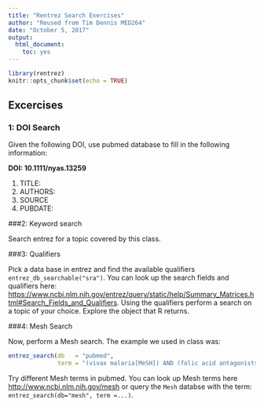 ```yaml
---
title: "Rentrez Search Exercises"
author: "Reused from Tim Dennis MED264"
date: "October 5, 2017"
output: 
  html_document: 
    toc: yes
---
```


```r
library(rentrez)
knitr::opts_chunk$set(echo = TRUE)
```

## Excercises 
### 1: DOI Search

Given the following DOI, use pubmed database to fill in the following information: 

**DOI: 10.1111/nyas.13259**

1. TITLE: 
2. AUTHORS: 
3. SOURCE
4. PUBDATE: 

###2: Keyword search 

Search entrez for a topic covered by this class.

###3: Qualifiers 

Pick a data base in entrez and find the available qualifiers `entrez_db_searchable("sra")`. You can look up the search fields and qualifiers here: <https://www.ncbi.nlm.nih.gov/entrez/query/static/help/Summary_Matrices.html#Search_Fields_and_Qualifiers>. Using the qualifiers perform a search on a topic of your choice. Explore the object that R returns. 


###4: Mesh Search

Now, perform a Mesh search. The example we used in class was: 

```r
entrez_search(db   = "pubmed",
              term = "(vivax malaria[MeSH]) AND (folic acid antagonists[MeSH])")
```

Try different Mesh terms in pubmed. You can look up Mesh terms here <http://www.ncbi.nlm.nih.gov/mesh> or query the `Mesh` databse with the term: `entrez_search(db="mesh", term =...)`.

<!--
##Answers

###1: DOI Search
```r
ex1_paper <- entrez_search(db="pubmed", term="10.1111/nyas.13259[doi]")
ex1_summary <- entrez_summary(db="pubmed", ex1_paper$ids)
ex1_summary$title
ex1_summary$authors
ex1_summary$source
ex1_summary$pubdate
```

###2. Keyword search

```r
another_r_search <- entrez_search(db="pubmed", term="Natural Language Processing", retmax=40)
another_r_search
```

###3: Qualifiers: 

```r
entrez_search(db="sra",
              term="(Tetrahymena thermophila[ORGN] OR Tetrahymena borealis[ORGN]) AND 2013:2015[PDAT]",
              retmax=0)
```

###4: Mesh search

```r
entrez_search(db   = "pubmed",
              term = "(vivax malaria[MeSH]) AND (folic acid antagonists[MeSH])")
```

-->